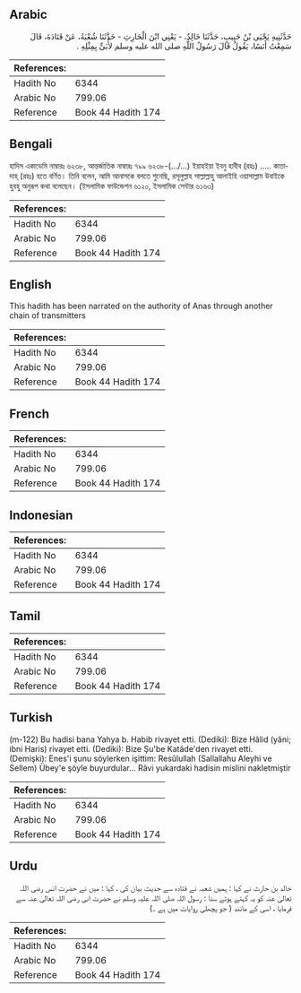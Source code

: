 ## Arabic


<div dir="rtl" lang="ar" style={{fontSize:'larger',backgroundColor:'#f8f9fa',padding:20}}>
حَدَّثَنِيهِ يَحْيَى بْنُ حَبِيبٍ، حَدَّثَنَا خَالِدٌ، - يَعْنِي ابْنَ الْحَارِثِ - حَدَّثَنَا شُعْبَةُ، عَنْ قَتَادَةَ، قَالَ سَمِعْتُ أَنَسًا، يَقُولُ قَالَ رَسُولُ اللَّهِ صلى الله عليه وسلم لأُبَىٍّ بِمِثْلِهِ ‏.‏
</div>
<div style={{backgroundColor:'#f8f9fa',padding:20, marginBottom: 10}}><table> <thead> <tr> <th>References:</th> <th></th> </tr> </thead> <tbody><tr><td>Hadith No</td><td>6344</td></tr><tr><td>Arabic No</td><td>799.06</td></tr><tr><td>Reference</td><td>Book 44 Hadith 174</td></tr></tbody></table></div>

## Bengali


<div dir="ltr" lang="bn" style={{fontSize:'larger',backgroundColor:'#f8f9fa',padding:20}}>
হাদিস একাডেমি নাম্বারঃ ৬২৩৮, আন্তর্জাতিক নাম্বারঃ ৭৯৯ ৬২৩৮-(…/...) ইয়াহইয়া ইবনু হাবীব (রহঃ) ..... কাতাদাহ্ (রহঃ) হতে বর্ণিত। তিনি বলেন, আমি আনাসকে বলতে শুনেছি, রসূলুল্লাহ সাল্লাল্লাহু আলাইহি ওয়াসাল্লাম উবাইকে হুবহু অনুরূপ কথা বলেছেন। (ইসলামিক ফাউন্ডেশন ৬১২০, ইসলামিক সেন্টার ৬১৬৩)
</div>
<div style={{backgroundColor:'#f8f9fa',padding:20, marginBottom: 10}}><table> <thead> <tr> <th>References:</th> <th></th> </tr> </thead> <tbody><tr><td>Hadith No</td><td>6344</td></tr><tr><td>Arabic No</td><td>799.06</td></tr><tr><td>Reference</td><td>Book 44 Hadith 174</td></tr></tbody></table></div>

## English


<div dir="ltr" lang="en" style={{fontSize:'larger',backgroundColor:'#f8f9fa',padding:20}}>
This hadith has been narrated on the authority of Anas through another chain of transmitters
</div>
<div style={{backgroundColor:'#f8f9fa',padding:20, marginBottom: 10}}><table> <thead> <tr> <th>References:</th> <th></th> </tr> </thead> <tbody><tr><td>Hadith No</td><td>6344</td></tr><tr><td>Arabic No</td><td>799.06</td></tr><tr><td>Reference</td><td>Book 44 Hadith 174</td></tr></tbody></table></div>

## French


<div dir="ltr" lang="fr" style={{fontSize:'larger',backgroundColor:'#f8f9fa',padding:20}}>

</div>
<div style={{backgroundColor:'#f8f9fa',padding:20, marginBottom: 10}}><table> <thead> <tr> <th>References:</th> <th></th> </tr> </thead> <tbody><tr><td>Hadith No</td><td>6344</td></tr><tr><td>Arabic No</td><td>799.06</td></tr><tr><td>Reference</td><td>Book 44 Hadith 174</td></tr></tbody></table></div>

## Indonesian


<div dir="ltr" lang="id" style={{fontSize:'larger',backgroundColor:'#f8f9fa',padding:20}}>

</div>
<div style={{backgroundColor:'#f8f9fa',padding:20, marginBottom: 10}}><table> <thead> <tr> <th>References:</th> <th></th> </tr> </thead> <tbody><tr><td>Hadith No</td><td>6344</td></tr><tr><td>Arabic No</td><td>799.06</td></tr><tr><td>Reference</td><td>Book 44 Hadith 174</td></tr></tbody></table></div>

## Tamil


<div dir="ltr" lang="ta" style={{fontSize:'larger',backgroundColor:'#f8f9fa',padding:20}}>

</div>
<div style={{backgroundColor:'#f8f9fa',padding:20, marginBottom: 10}}><table> <thead> <tr> <th>References:</th> <th></th> </tr> </thead> <tbody><tr><td>Hadith No</td><td>6344</td></tr><tr><td>Arabic No</td><td>799.06</td></tr><tr><td>Reference</td><td>Book 44 Hadith 174</td></tr></tbody></table></div>

## Turkish


<div dir="ltr" lang="tr" style={{fontSize:'larger',backgroundColor:'#f8f9fa',padding:20}}>
(m-122) Bu hadisi bana Yahya b. Habib rivayet etti. (Dediki): Bize Hâlid (yâni; ibni Haris) rivayet etti. (Dediki): Bize Şu'be Katâde'den rivayet etti. (Demişki): Enes'i şunu söylerken işittim: Resûlullah (Sallallahu Aleyhi ve Sellem) Übey'e şöyle buyurdular... Râvi yukardaki hadisin mislini nakletmiştir
</div>
<div style={{backgroundColor:'#f8f9fa',padding:20, marginBottom: 10}}><table> <thead> <tr> <th>References:</th> <th></th> </tr> </thead> <tbody><tr><td>Hadith No</td><td>6344</td></tr><tr><td>Arabic No</td><td>799.06</td></tr><tr><td>Reference</td><td>Book 44 Hadith 174</td></tr></tbody></table></div>

## Urdu


<div dir="rtl" lang="ur" style={{fontSize:'larger',backgroundColor:'#f8f9fa',padding:20}}>
خالد بن حارث نے کہا : ہمیں شعبہ نے قتادہ سے حدیث بیان کی ، کہا : میں نے حضرت انس رضی اللہ تعالیٰ عنہ کو یہ کہتے ہوئے سنا : رسول اللہ صلی اللہ علیہ وسلم نے حضرت ابی رضی اللہ تعالیٰ عنہ سے فرمایا ، اسی کے مانند ( جو پچھلی روایات میں ہے ۔)
</div>
<div style={{backgroundColor:'#f8f9fa',padding:20, marginBottom: 10}}><table> <thead> <tr> <th>References:</th> <th></th> </tr> </thead> <tbody><tr><td>Hadith No</td><td>6344</td></tr><tr><td>Arabic No</td><td>799.06</td></tr><tr><td>Reference</td><td>Book 44 Hadith 174</td></tr></tbody></table></div>